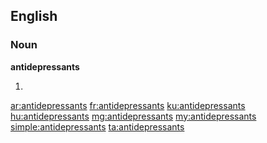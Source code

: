 ==English==

===Noun===
'''antidepressants'''

# {{plural of|antidepressant}}

[[ar:antidepressants]]
[[fr:antidepressants]]
[[ku:antidepressants]]
[[hu:antidepressants]]
[[mg:antidepressants]]
[[my:antidepressants]]
[[simple:antidepressants]]
[[ta:antidepressants]]